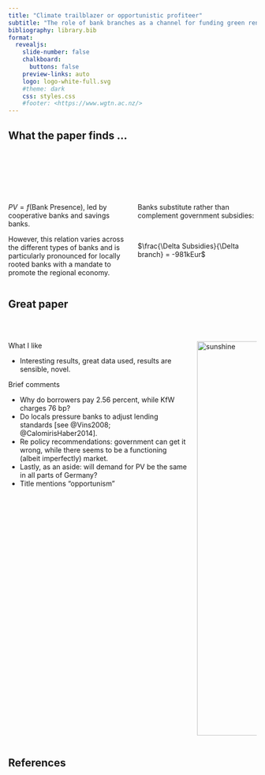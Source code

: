 ```yaml
---
title: "Climate trailblazer or opportunistic profiteer"
subtitle: "The role of bank branches as a channel for funding green renovation \n\n by Max Grossmann and Thomas Pauls \n\n Discussion \n\n Martien Lubberink"
bibliography: library.bib
format:
  revealjs: 
    slide-number: false
    chalkboard: 
      buttons: false
    preview-links: auto
    logo: logo-white-full.svg
    #theme: dark
    css: styles.css
    #footer: <https://www.wgtn.ac.nz/>
---
```


## What the paper finds ... {.smaller}

 

 

::: columns
::: {.column width="50%"}
 

$PV = f(\text{Bank Presence})$, led by cooperative banks and savings banks. 

However, this relation varies across the different types of banks and is particularly pronounced for locally rooted banks with a mandate to promote the regional economy.
:::

::: {.column width="50%"}
 

Banks substitute rather than complement government subsidies:

 

$\frac{\Delta Subsidies}{\Delta branch} = -981kEur$

:::
:::

## Great paper {.smaller}

::: columns
::: {.column width="75%"}
 

What I like

-   Interesting results, great data used, results are sensible, novel.

Brief comments 

-   Why do borrowers pay 2.56 percent, while KfW charges 76 bp?
-   Do locals pressure banks to adjust lending standards [see @Vins2008; @CalomirisHaber2014].
-   Re policy recommendations: government can get it wrong, while there seems to be a functioning (albeit imperfectly) market.  
-   Lastly, as an aside: will demand for PV be the same in all parts of Germany?
-   Title mentions "opportunism"
:::

::: {.column width="25%"}
 

<p align="right">

<img src="C3S_ESOTC18_Spotlighton_sunshineduration_Fig1_branded.png" alt="sunshine" width="800"/>

</p>
:::
:::

## References

::: {#refs}
:::
